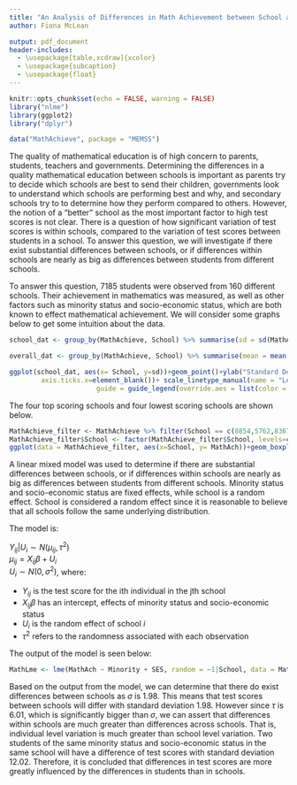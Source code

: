 ```yaml
---
title: "An Analysis of Differences in Math Achievement between School and Students"
author: Fiona McLean

output: pdf_document
header-includes:
  - \usepackage[table,xcdraw]{xcolor}
  - \usepackage{subcaption}
  - \usepackage{float}
---
```


\newcommand{\subfloat}[2][need a sub-caption]{\subcaptionbox{#1}{#2} }

```r
knitr::opts_chunk$set(echo = FALSE, warning = FALSE)
library("nlme")
library(ggplot2)
library("dplyr")

data("MathAchieve", package = "MEMSS")
```

The quality of mathematical education is of high concern to parents, students, teachers and governments. Determining the differences in a quality mathematical education between schools is important as parents try to decide which schools are best to send their children, governments look to understand which schools are performing best and why, and secondary schools try to to determine how they perform compared to others. However, the notion of a "better" school as the most important factor to high test scores is not clear. There is a question of how significant variation of test scores is within schools, compared to the variation of test scores between students in a school. To answer this question, we will investigate if there exist substantial differences between schools, or if differences within schools are nearly as big as differences between students from different schools. 

To answer this question, 7185 students were observed from 160 different schools. Their achievement in mathematics was measured, as well as other factors such as minority status and socio-economic status, which are both known to effect mathematical achievement. We will consider some graphs below to get some intuition about the data. 

```r
school_dat <- group_by(MathAchieve, School) %>% summarise(sd = sd(MathAch)) # the std within each school

overall_dat <- group_by(MathAchieve, School) %>% summarise(mean = mean(MathAch))

ggplot(school_dat, aes(x= School, y=sd))+geom_point()+ylab("Standard Deviation within School")+ggtitle("Comparing Deviation within School to Deviation Across Schools")+geom_hline(aes(yintercept=sd(overall_dat$mean), linetype = "Sd Scores Across Schools"), color = "red")+ theme(  axis.text.x=element_blank(),
        axis.ticks.x=element_blank())+ scale_linetype_manual(name = "Legend", values = c(1), 
                      guide = guide_legend(override.aes = list(color = c("red"))))

```

The four top scoring schools and four lowest scoring schools are shown below.


```r
MathAchieve_filter <- MathAchieve %>% filter(School == c(8854,5762,8367,4458,6469,9198,3427,1433)) 
MathAchieve_filter$School <- factor(MathAchieve_filter$School, levels=c(8854,5762,8367,4458,6469,9198,3427,1433))
ggplot(data = MathAchieve_filter, aes(x=School, y= MathAch))+geom_boxplot()+ylab("Math Achievement")+xlab("Lowest and Highest Average Scoring Schools")+ggtitle("Math Achievement in the Highest and Lowest Scoring Schools")
```

A linear mixed model was used to determine if there are substantial differences between schools, or if differences within schools are nearly as big as differences between students from different schools. Minority status and socio-economic status are fixed effects, while school is a random effect. School is considered a random effect since it is reasonable to believe that all schools follow the same underlying distribution. 

The model is:

$Y_{ij}|U_{i} \sim N(\mu_{ij},\tau^2)$   
$\mu_{ij} = X_{ij}\beta + U_{i}$  
$U_{i} \sim N(0,\sigma^2)$, where:    
  

- $Y_{ij}$ is the test score for the ith individual in the jth school
- $X_{ij}\beta$ has an intercept, effects of minority status and socio-economic status
- $U_{i}$ is the random effect of school $i$
- $\tau^2$ refers to the randomness associated with each observation

The output of the model is seen below: 

```r
MathLme <- lme(MathAch ~ Minority + SES, random = ~1|School, data = MathAchieve)
```


\begin{table}[H]
\centering
```r
knitr::kable(Pmisc::lmeTable(MathLme), digits = 2, escape = FALSE,  format='latex')
```
\caption{The table provides the output for the linear mixed model. $\sigma$ is the variation between schools, while $\tau$ is the variation between students.}
\label{tab:sexlm}
\end{table}

Based on the output from the model, we can determine that there do exist differences between schools as $\sigma$ is 1.98. This means that test scores between schools will differ with standard deviation 1.98. However since $\tau$ is 6.01, which is significantly bigger than $\sigma$, we can assert that differences within schools are much greater than differences across schools. That is, individual level variation is much greater than school level variation. Two students of the same minority status and socio-economic status in the same school will have a difference of test scores with standard deviation 12.02. Therefore, it is concluded that differences in test scores are more greatly influenced by the differences in students than in schools. 


